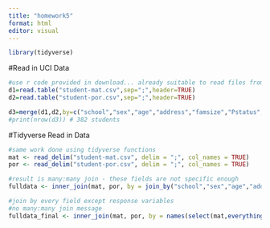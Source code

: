 ```yaml
---
title: "homework5"
format: html
editor: visual
---
```


```r
library(tidyverse)
```

#Read in UCI Data

```r
#use r code provided in download... already suitable to read files from project folder
d1=read.table("student-mat.csv",sep=";",header=TRUE)
d2=read.table("student-por.csv",sep=";",header=TRUE)

d3=merge(d1,d2,by=c("school","sex","age","address","famsize","Pstatus","Medu","Fedu","Mjob","Fjob","reason","nursery","internet"))
#print(nrow(d3)) # 382 students

```

#Tidyverse Read in Data
```r
#same work done using tidyverse functions
mat <- read_delim("student-mat.csv", delim = ";", col_names = TRUE)
por <- read_delim("student-por.csv", delim = ";", col_names = TRUE)

#result is many:many join - these fields are not specific enough
fulldata <- inner_join(mat, por, by = join_by("school","sex","age","address","famsize","Pstatus","Medu","Fedu","Mjob","Fjob","reason","nursery","internet"))

#join by every field except response variables
#no many:many join message
fulldata_final <- inner_join(mat, por, by = names(select(mat,everything(), -c("G1","G2","G3","paid","absences"))))

```


